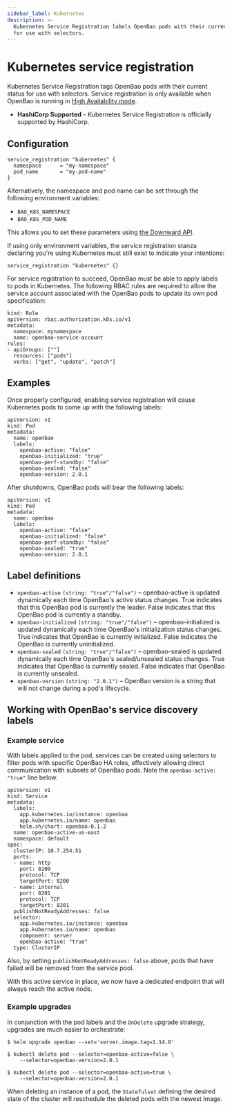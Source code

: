 ```yaml
---
sidebar_label: Kubernetes
description: >-
  Kubernetes Service Registration labels OpenBao pods with their current status
  for use with selectors.
---
```


# Kubernetes service registration

Kubernetes Service Registration tags OpenBao pods with their current status for
use with selectors. Service registration is only available when OpenBao is running in
[High Availability mode](/docs/concepts/ha).

- **HashiCorp Supported** – Kubernetes Service Registration is officially supported
  by HashiCorp.

## Configuration

```hcl
service_registration "kubernetes" {
  namespace      = "my-namespace"
  pod_name       = "my-pod-name"
}
```

Alternatively, the namespace and pod name can be set through the following
environment variables:

- `BAO_K8S_NAMESPACE`
- `BAO_K8S_POD_NAME`

This allows you to set these parameters using
[the Downward API](https://kubernetes.io/docs/tasks/inject-data-application/downward-api-volume-expose-pod-information/).

If using only environment variables, the service registration stanza declaring
you're using Kubernetes must still exist to indicate your intentions:

```
service_registration "kubernetes" {}
```

For service registration to succeed, OpenBao must be able to apply labels to pods
in Kubernetes. The following RBAC rules are required to allow the service account
associated with the OpenBao pods to update its own pod specification:

```
kind: Role
apiVersion: rbac.authorization.k8s.io/v1
metadata:
  namespace: mynamespace
  name: openbao-service-account
rules:
- apiGroups: [""]
  resources: ["pods"]
  verbs: ["get", "update", "patch"]
```

## Examples

Once properly configured, enabling service registration will cause Kubernetes pods
to come up with the following labels:

```
apiVersion: v1
kind: Pod
metadata:
  name: openbao
  labels:
    openbao-active: "false"
    openbao-initialized: "true"
    openbao-perf-standby: "false"
    openbao-sealed: "false"
    openbao-version: 2.0.1
```

After shutdowns, OpenBao pods will bear the following labels:

```
apiVersion: v1
kind: Pod
metadata:
  name: openbao
  labels:
    openbao-active: "false"
    openbao-initialized: "false"
    openbao-perf-standby: "false"
    openbao-sealed: "true"
    openbao-version: 2.0.1
```

## Label definitions

- `openbao-active` `(string: "true"/"false")` – openbao-active is updated dynamically each time OpenBao's active status changes.
  True indicates that this OpenBao pod is currently the leader. False indicates that this OpenBao pod is currently a standby.
- `openbao-initialized` `(string: "true"/"false")` – openbao-initialized is updated dynamically each time OpenBao's initialization
  status changes. True indicates that OpenBao is currently initialized. False indicates the OpenBao is currently uninitialized.
- `openbao-sealed` `(string: "true"/"false")` – openbao-sealed is updated dynamically each
  time OpenBao's sealed/unsealed status changes. True indicates that OpenBao is currently sealed. False indicates that OpenBao
  is currently unsealed.
- `openbao-version` `(string: "2.0.1")` – OpenBao version is a string that will not change during a pod's lifecycle.

## Working with OpenBao's service discovery labels

### Example service

With labels applied to the pod, services can be created using selectors to filter pods with specific OpenBao HA roles,
effectively allowing direct communication with subsets of OpenBao pods. Note the `openbao-active: "true"` line below.

```
apiVersion: v1
kind: Service
metadata:
  labels:
    app.kubernetes.io/instance: openbao
    app.kubernetes.io/name: openbao
    helm.sh/chart: openbao-0.1.2
  name: openbao-active-us-east
  namespace: default
spec:
  clusterIP: 10.7.254.51
  ports:
  - name: http
    port: 8200
    protocol: TCP
    targetPort: 8200
  - name: internal
    port: 8201
    protocol: TCP
    targetPort: 8201
  publishNotReadyAddresses: false
  selector:
    app.kubernetes.io/instance: openbao
    app.kubernetes.io/name: openbao
    component: server
    openbao-active: "true"
  type: ClusterIP
```

Also, by setting `publishNotReadyAddresses: false` above, pods that have failed will be removed from the service pool.

With this active service in place, we now have a dedicated endpoint that will always reach the active node. 

### Example upgrades

In conjunction with the pod labels and the `OnDelete` upgrade strategy, upgrades are much easier to orchestrate:

```shell-session
$ helm upgrade openbao --set='server.image.tag=1.14.0'

$ kubectl delete pod --selector=openbao-active=false \
    --selector=openbao-version=2.0.1

$ kubectl delete pod --selector=openbao-active=true \
    --selector=openbao-version=2.0.1
```

When deleting an instance of a pod, the `Statefulset` defining the desired state of the cluster will reschedule the
deleted pods with the newest image.

